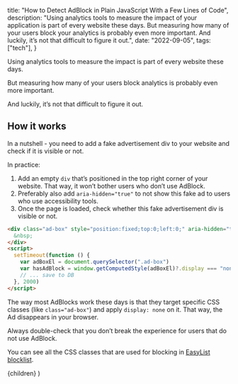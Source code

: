 
  title: "How to Detect AdBlock in Plain JavaScript With a Few Lines of Code",
  description:
    "Using analytics tools to measure the impact of your application is part of every website these days. But measuring how many of your users block your analytics is probably even more important. And luckily, it’s not that difficult to figure it out.",
  date: "2022-09-05",
  tags: ["tech"],
}

Using analytics tools to measure the impact is part of every website these days.

But measuring how many of your users block analytics is probably even more important.

And luckily, it’s not that difficult to figure it out.

## How it works

In a nutshell - you need to add a fake advertisement div to your website and check if it is visible or not.

In practice:

1. Add an empty `div` that’s positioned in the top right corner of your website. That way, it won’t bother users who don’t use AdBlock.
2. Preferably also add `aria-hidden="true"` to not show this fake ad to users who use accessibility tools.
3. Once the page is loaded, check whether this fake advertisement div is visible or not.

```html
<div class="ad-box" style="position:fixed;top:0;left:0;" aria-hidden="true">
  &nbsp;
</div>
<script>
  setTimeout(function () {
    var adBoxEl = document.querySelector(".ad-box")
    var hasAdBlock = window.getComputedStyle(adBoxEl)?.display === "none"
    // ... save to DB
  }, 2000)
</script>
```

The way most AdBlocks work these days is that they target specific CSS classes (like `class="ad-box"`) and apply `display: none` on it. That way, the Ad disappears in your browser.

<Callout emoji="💡">
  Always double-check that you don’t break the experience for users that do not
  use AdBlock.
</Callout>

You can see all the CSS classes that are used for blocking in [EasyList blocklist](https://easylist.to/easylist/easylist.txt).

  <BlogPostLayout meta={meta}>{children}</BlogPostLayout>
)
